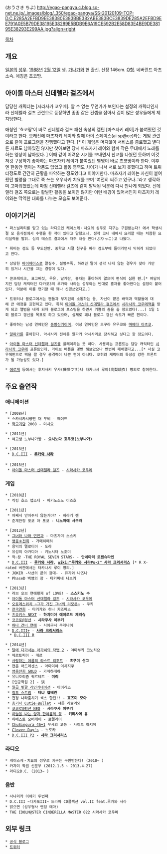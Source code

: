 {{{+1 桜咲千依 }}} (おうさき ちよ) http://egao-pangya.c.blog.so-net.ne.jp/_images/blog/_350/egao-pangya/SS-20120109-TOP-D.C.E285A2EFBD9EE38380E383BBE382ABE383BCE3839DE285A2EFBD9EE791A0E5B79DE38195E38289E5BDB9E6A19CE592B2E58D83E4BE9DE38195E38293E299AA.jpg?align=right

[[목차]]

== 개요 ==
[[일본]]의 [[성우]]. [[1988년]] [[2월 12일]] 생. [[가나가와]] 현 출신. 신장 146cm. [[O형]]. 네버랜드 아츠 소속. 애칭은 쵸코땅.

== 아이돌 마스터 신데렐라 걸즈에서 ==

담당한 캐릭터는 [시라사카 코우메]. 알 수 없는 무언가가 보인다는 설정의 캐릭터인지라 신데렐라 걸즈 관련으로 등장하면 종종 같은 컨셉을 잡아서 겁이 많은 성우들에게 제지당한다.

애칭인 '쵸코땅'이 바로 신데렐라 걸즈 패션 속성의 캡틴 [마츠자키 레이]가 붙여줬던 것이라고 한다. 오래전에 마츠자키 레이와 함께 아이 스페이스(ai sp@ce)라는 게임 관련으로 같이 프로그램을 진행했다고 한다. [* 이 게임은 머지않아 서비스를 종료했고 별다른 자료도 남아있진 않지만 찾아보면 당시 마츠자키 레이와 함께 작은 무대에서 노래를 하는 영상이 남아있다. ] 이때 같이 어려운 시기를 보내면서 친교를 나눴던 듯하며 이것저것 구상하기 좋아하는 마츠자키 레이가 붙여줬던 별명이 바로 쵸코땅이라 한다. 이후엔 한동안 엮이는 작품도 없었고 활동 영역도 차이가 나서 서로 보지 못했다고 하며 트위터정도로 간간히 근황을 파악하는 정도였다고 이야기한다. 마츠자키 레이는 자신이 붙여줬던 별명을 그대로 쭉 쓰는 오우사키 치요를 보며 '여전히 써주고 있구나..'라고 생각하며 고마워했었는데 마침 신데렐라 걸즈에 같이 발탁된 덕분에 다시 만나게 되었다. 신데렐라 걸즈 쪽으로는 활발한 활동을 보이진 않지만 이런 배경이 있어서인지 마츠자키 레이와는 막역한 대화를 나누는 모습도 보여준다. 

== 이야기거리 ==
 * 퍼스널리티를 맡고 있는 라디오인 케이스케・치요의 성우로 지구는 구원받는다! 에서 학생시절 모 음식점에서 수행을 한 적이 있다고 말했으나, 정작 코너 내에서 요리할 때는 처참한 요리실력을 발휘. 심리 테스트 결과에서 자주 내숭 떤다(ぶりっこ)고 나왔다.

 * 취미는 검도 등 무도전반. 중학교 시절 친구를 따라 검도부에 들어가면서 익히게 되었다고 한다. 

 * 상당한 [[마이페이스]]로 말실수, 설명부족, 하려던 말이 생각 나지 않는 경우가 잦아 가만히 있거나 시간을 끄는 경향이 있다.

 * 콘프레이크, 표고버섯, 우유, 날계란, 홍차는 좋아하지 않으며 편식이 심한 편.[* 여담이지만 담당 캐릭터인 다카포3의 루카와 사라는 성우와는 반대로 홍차를 좋아한다는 설정이 붙어있다. 덕분에 이를 연기할 때 꽤나 신경쓰였다고.]

 * 트위터나 블로그에서는 팬들과 부지런히 소통하는 등, 자신이 맡은 배역과 역할들에 대해 큰 애정을 표현하고 있다. 특히 [[아이돌 마스터 신데렐라 걸즈]]에서 [[시라사카 코우메]]역을 맡게 되고 앨범을 내게 되자 블로그에 포스팅을 하면서 기쁨의 춤을 출 정도였다(...) 1일 1회 블로그 갱신을 목표로 하고 있으며, 실제로 꽤나 블로그 갱신 속도가 빠른 편이다.

 * 좋아하는 남성 연예인은 [[동방신기]]이며, 여성 연예인은 오구라 유우코와 [[마에다 아츠코]].

 * [[알파카]]를 좋아한다. 악세사리 전체를 알파카 악세사리로 장식하고 싶다고 할 정도이다.

 * [[아이돌 마스터 신데렐라 걸즈]]를 플레이하는 듯 하다. 사용하는 프론트는 담당 캐릭터인 [[시라사카 코우메]] 프론트인데, 라이브 배틀을 몇번 해보았으나 번번이 패배했다고...[* 사실 코우메만으로 덱을 짤 경우 공격력이 나쁜 편이 아니다. 오히려 캐릭터의 특성상 강한 프론트가 될 가능성도 있다.]

 * [[에로게]] 등에서는 후지사키 우사(藤咲ウサ)나 타카나시 루이(高梨琉衣) 명의로 참여한다.

== 주요 출연작 ==
=== 애니메이션 ===
 * [2008년]
  * 스카시카시빵맨 더 무비 - 메이드 
  * [[학교괴담]] 2008 - 미치요

 * [2011년]
  * 여고생 노부나가쨩 - '''요시노다 호우코(노부나가)'''

 * [2013년]
  * [[다카포3|D.C.III]] - '''[[루카와 사라]]'''
 
 * [2015년]
  * [[아이돌 마스터 신데렐라 걸즈/애니메이션|아이돌 마스터 신데렐라 걸즈]] - [[시라사카 코우메]]

=== 게임 ===
 * [2010년]
  * 킥킹 호스 랩소디 - 마키노소노 이즈호

 * [2011년]
  * 어째서 안아주지 않는거야? - 히라기 렌
  * 춘계한정 포코 아 포코 - '''니노마에 사쿠라'''

 * [2012년]
  * [[그녀와 나와 연인과]] - 마츠가미 스스키
  * [[영웅전희|영웅＊전희]] - 가메하메하
  * 용익의 멜로디아 - 도라
  * 유성의 아카디아 - 키노시타 노조미
  * 학☆왕 -THE ROYAL SEVEN STARS- - '''안네마리 로젠슈타인'''
  * [[다카포3|D.C.III]] - '''[[루카와 사라]]''', '''[[wiki:"루카와 사라#s-2" 사라 크리서리스]]''' [* R X-rated 버전에서는 타카나시 루이 명의.]
  * JOKER -사선의 끝의 광대- - 유가와 나즈나
  * PhaseD 백영의 장 - 타카미네 나츠키

 * [2013년]
  * 러브 오브 연애황제 of LOVE! - '''스스키노 수'''
  * [[아이돌 마스터 신데렐라 걸즈]] - [[시라사카 코우메]]
  * [[오토메스위치 ~그가 가진 그녀의 리모콘~]] - 쿠키
  * [[전국연희]] - 타키가와 히나 카즈마스
  * [[츠요키스 NEXT]] - '''하치미야 에이로드 체리슈'''
  * [[코코로@펑션]] - '''시라쿠사 이부키'''
  * [[하나 건너 연애]] - 사에구사 쿠레나이
  * [[다카포3|D.C.III+]] - '''[[루카와 사라|사라 크리서리스]]'''
   * [[다카포3|D.C.III R]]

 * [2014년]
  * [[달에 다가서는 아가씨의 작법 2]] - 야마부키 코노치요
  * 메르토피아 - 메르
  * [[사랑하는 여름의 라스트 리조트]] - '''츠쿠미 산고'''
  * 연춘 어드레센스 - 아마미야 이치지쿠
  * [[영웅전희 GOLD]] - 가메하메하
  * 유니오리즘 쿼르테트 - '''미리'''
  * [인공학원 2] - 淡
  * [[일곱 빛깔 리인카네이션]] - 아이리스
  * [[질투 스트림]] - '''타냐 헬베린'''
  * 천정 나라훔치기 섹스 합전!! - '''호즈미 모아'''
  * [[총기사 Cutie☆Bullet]] - 샤를 리슐리외
  * [[코코로@펑션 NEO]] - '''시라쿠사 이부키''' 
  * [[하늘을 나는 양과 한여름의 꽃]] - '''키리사메 유'''
  * 하베스트 오버레이 - 로렐라이
  * [[ChuSingura 46+1]] 무사의 고동 - 사이토 하지메
  * [[Clover Day's]] - 노도카
  * [[다카포3|D.C.III P2]] - '''[[루카와 사라|사라 크리서리스]]'''

=== 라디오 ===
 * 케이스케・치요의 성우로 지구는 구원받는다! (2010~ ) 
 * 카자미 학원 신문부 (2012.1.5 ~ 2013.4.27)
 * 라디오D.C. (2013~ ) 

=== 음반 ===
 * 사나리카 이야기 두번째 
 * D.C.III ~다카포III~ 드라마 CD콜렉션 vol.II feat.루카와 사라
 * 맑으면 (성우형사 엔딩 테마)
 * THE IDOLM@STER CINDERELLA MASTER 022 시라사카 코우메

== 외부 링크 ==
 * [http://ameblo.jp/chiyo-ousaki/ 공식 블로그]
 * [https://twitter.com/ousakichiyo 트위터]
